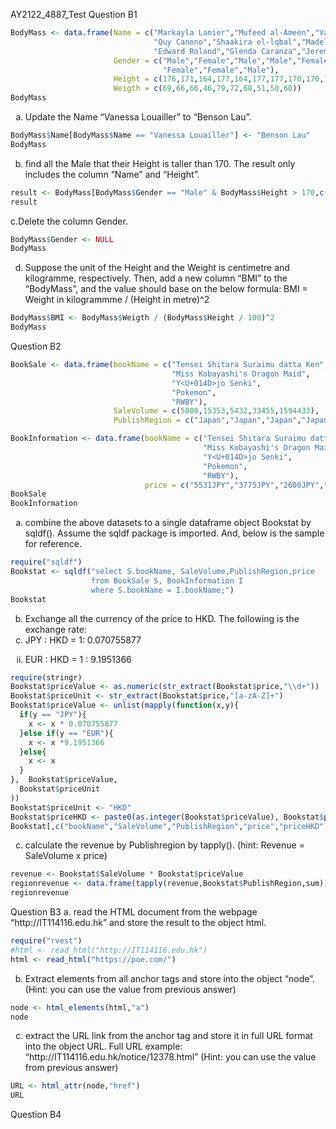 AY2122_4887_Test
Question B1
```r
BodyMass <- data.frame(Name = c("Markayla Lanier","Mufeed al-Ameen","Vanessa Louailler",
                                "Quy Canono","Shaakira el-lqbal","Madeleine Martinez",
                                "Edward Roland","Glenda Caranza","Jeremiah Abachiche","Audrey Flores"),
                       Gender = c("Male","Female","Male","Male","Female","Female","Male",
                                  "Female","Female","Male"),
                       Height = c(176,171,164,177,164,177,177,170,170,151),
                       Weigth = c(69,66,66,46,79,72,68,51,50,60))
BodyMass
```

a.	Update the Name "Vanessa Louailler" to "Benson Lau".
```r
BodyMass$Name[BodyMass$Name == "Vanessa Louailler"] <- "Benson Lau"
BodyMass
```

b.	find all the Male that their Height is taller than 170.
The result only includes the column "Name" and "Height".
```r
result <- BodyMass[BodyMass$Gender == "Male" & BodyMass$Height > 170,c("Name","Height")]
result
```

c.Delete the column Gender.
```r
BodyMass$Gender <- NULL
BodyMass
```

d.	Suppose the unit of the Height and the Weight is centimetre and kilogramme, respectively. Then, add a new column "BMI" to the "BodyMass", and the value should base on the below formula:
BMI = Weight in kilogrammme / (Height in metre)^2
```r
BodyMass$BMI <- BodyMass$Weigth / (BodyMass$Height / 100)^2
BodyMass
```

Question B2
```r
BookSale <- data.frame(bookName = c("Tensei Shitara Suraimu datta Ken",
                                    "Miss Kobayashi's Dragon Maid",
                                    "Y<U+014D>jo Senki",
                                    "Pokemon",
                                    "RWBY"),
                       SaleVolume = c(5000,15353,5432,33455,1594433),
                       PublishRegion = c("Japan","Japan","Japan","Japan","Europe"))

BookInformation <- data.frame(bookName = c("Tensei Shitara Suraimu datta Ken",
                                           "Miss Kobayashi's Dragon Maid",
                                           "Y<U+014D>jo Senki",
                                           "Pokemon",
                                           "RWBY"),
                              price = c("5531JPY","3775JPY","2600JPY","10000JPY","160EUR"))
BookSale
BookInformation
```

a.	combine the above datasets to a single dataframe object Bookstat by sqldf(). Assume the sqldf package is imported. And, below is the sample for reference.
```r
require("sqldf")
Bookstat <- sqldf("select S.bookName, SaleVolume,PublishRegion,price
                  from BookSale S, BookInformation I
                  where S.bookName = I.bookName;")
Bookstat
```

b.	Exchange all the currency of the price to HKD. The following is the exchange rate:
i.	JPY : HKD = 1: 0.070755877
ii.	EUR : HKD = 1 : 9.1951366
```r
require(stringr)
Bookstat$priceValue <- as.numeric(str_extract(Bookstat$price,"\\d+"))
Bookstat$priceUnit <- str_extract(Bookstat$price,"[a-zA-Z]+")
Bookstat$priceValue <- unlist(mapply(function(x,y){
  if(y == "JPY"){
    x <- x * 0.070755877
  }else if(y == "EUR"){
    x <- x *9.1951366
  }else{
    x <- x
  }
},  Bookstat$priceValue,
  Bookstat$priceUnit
))
Bookstat$priceUnit <- "HKD"
Bookstat$priceHKD <- paste0(as.integer(Bookstat$priceValue), Bookstat$priceUnit)
Bookstat[,c("bookName","SaleVolume","PublishRegion","price","priceHKD")]
```

c.	calculate the revenue by Publishregion by tapply(). (hint: Revenue = SaleVolume x price)
```r
revenue <- Bookstat$SaleVolume * Bookstat$priceValue
regionrevenue <- data.frame(tapply(revenue,Bookstat$PublishRegion,sum))
regionrevenue
```

Question B3
a.	read the HTML document from the webpage "http://IT114116.edu.hk" and store the result to the object html.
```r
require("rvest")
#html <- read_html("http://IT114116.edu.hk")
html <- read_html("https://poe.com/")
```

b.	Extract elements from all anchor tags and store into the object "node".
(Hint: you can use the value from previous answer)
```r
node <- html_elements(html,"a")
node
```

c.	extract the URL link from the anchor tag and store it in full URL format into the object URL.
Full URL example: "http://IT114116.edu.hk/notice/12378.html" (Hint: you can use the value from previous answer)
```r
URL <- html_attr(node,"href")
URL
```

Question B4
```r

```
